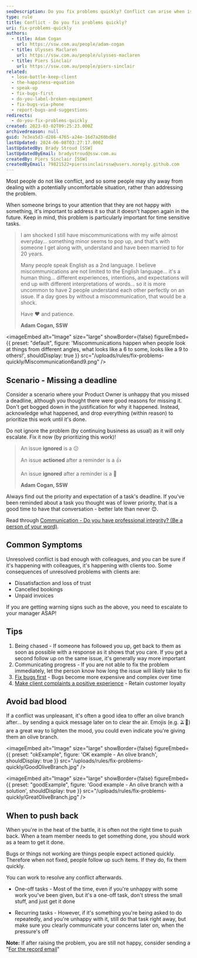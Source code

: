 ```yaml
---
seoDescription: Do you fix problems quickly? Conflict can arise when issues aren't addressed promptly, leading to dissatisfaction and loss of trust. To avoid bad blood, prioritize resolving conflicts and offer an olive branch after a resolution is found.
type: rule
title: Conflict - Do you fix problems quickly?
uri: fix-problems-quickly
authors:
  - title: Adam Cogan
    url: https://ssw.com.au/people/adam-cogan
  - title: Ulysses Maclaren
    url: https://ssw.com.au/people/ulysses-maclaren
  - title: Piers Sinclair
    url: https://ssw.com.au/people/piers-sinclair
related:
  - lose-battle-keep-client
  - the-happiness-equation
  - speak-up
  - fix-bugs-first
  - do-you-label-broken-equipment
  - fix-bugs-via-phone
  - report-bugs-and-suggestions
redirects:
  - do-you-fix-problems-quickly
created: 2023-03-02T09:25:23.000Z
archivedreason: null
guid: 7e3ea5d3-d286-4765-a24e-16d7a260bd8d
lastUpdated: 2024-06-08T03:27:17.000Z
lastUpdatedBy: Brady Stroud [SSW]
lastUpdatedByEmail: bradystroud@ssw.com.au
createdBy: Piers Sinclair [SSW]
createdByEmail: 79821522+pierssinclairssw@users.noreply.github.com
---
```


Most people do not like conflict, and so some people may shy away from dealing with a potentially uncomfortable situation, rather than addressing the problem.

When someone brings to your attention that they are not happy with something, it's important to address it so that it doesn't happen again in the future. Keep in mind, this problem is particularly important for time sensitive tasks.
> I am shocked I still have miscommunications with my wife almost everyday... something minor seems to pop up, and that's with someone I get along with, understand and have been married to for 20 years.
>
> Many people speak English as a 2nd language. I believe miscommunications are not limited to the English language... it's a human thing... different experiences, intentions, and expectations will end up with different interpretations of words... so it is more uncommon to have 2 people understand each other perfectly on an issue. If a day goes by without a miscommunication, that would be a shock.
>
> Have ❤️ and patience.
>
> **Adam Cogan, SSW**


<imageEmbed
  alt="Image"
  size="large"
  showBorder={false}
  figureEmbed={{
    preset: "default",
    figure: 'Miscommunications happen when people look at things from different angles, what looks like a 6 to some, looks like a 9 to others!',
    shouldDisplay: true
  }}
  src="/uploads/rules/fix-problems-quickly/Miscommunication6and9.png"
/>

## Scenario - Missing a deadline

Consider a scenario where your Product Owner is unhappy that you missed a deadline, although you thought there were good reasons for missing it. Don't get bogged down in the justification for why it happened. Instead, acknowledge what happened, and drop everything (within reason) to prioritize this work until it's done.

Do not ignore the problem (by continuing business as usual) as it will only escalate. Fix it now (by prioritizing this work)!

> An issue **ignored** is a 😕
>
> An issue **actioned** after a reminder is a 👍
>
> An issue **ignored** after a reminder is a 🚨
>
> **Adam Cogan, SSW**

Always find out the priority and expectation of a task's deadline. If you've been reminded about a task you thought was of lower priority, that is a good time to have that conversation - better late than never 😊.

Read through [Communication - Do you have professional integrity? (Be a person of your word)](/professional-integrity).

## Common Symptoms

Unresolved conflict is bad enough with colleagues, and you can be sure if it's happening with colleagues, it's happening with clients too. Some consequences of unresolved problems with clients are:

- Dissatisfaction and loss of trust
- Cancelled bookings
- Unpaid invoices

If you are getting warning signs such as the above, you need to escalate to your manager ASAP!

## Tips

1. Being chased - If someone has followed you up, get back to them as soon as possible with a response as it shows that you care. If you get a second follow up on the same issue, it's generally way more important
2. Communicating progress - If you are not able to fix the problem immediately, let the person know how long the issue will likely take to fix
3. [Fix bugs first](/management-do-you-fix-bugs-first) - Bugs become more expensive and complex over time
4. [Make client complaints a positive experience](/make-complaints-a-positive-experience) - Retain customer loyalty

## Avoid bad blood

If a conflict was unpleasant, it's often a good idea to offer an olive branch after... by sending a quick message later on to clear the air. Emojis (e.g. 🫒🌿) are a great way to lighten the mood, you could even indicate you're giving them an olive branch.

<imageEmbed
  alt="Image"
  size="large"
  showBorder={false}
  figureEmbed={{
    preset: "okExample",
    figure: 'OK example - An olive branch',
    shouldDisplay: true
  }}
  src="/uploads/rules/fix-problems-quickly/GoodOliveBranch.jpg"
/>

<imageEmbed
  alt="Image"
  size="large"
  showBorder={false}
  figureEmbed={{
    preset: "goodExample",
    figure: 'Good example - An olive branch with a solution',
    shouldDisplay: true
  }}
  src="/uploads/rules/fix-problems-quickly/GreatOliveBranch.jpg"
/>

## When to push back

When you're in the heat of the battle, it is often not the right time to push back. When a team member needs to get something done, you should work as a team to get it done.

Bugs or things not working are things people expect actioned quickly. Therefore when not fixed, people follow up such items. If they do, fix them quickly.

You can work to resolve any conflict afterwards.

- One-off tasks - Most of the time, even if you're unhappy with some work you've been given, but it's a one-off task, don't stress the small stuff, and just get it done

- Recurring tasks - However, if it's something you're being asked to do repeatedly, and you're unhappy with it, still do that task right away, but make sure you clearly communicate your concerns later on, when the pressure's off

**Note:** If after raising the problem, you are still not happy, consider sending a "[For the record email](/for-the-record)"
